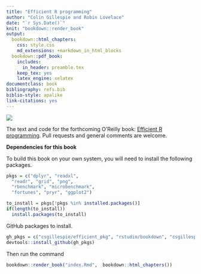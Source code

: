 ```yaml
--- 
title: "Efficient R programming"
author: "Colin Gillespie and Robin Lovelace"
date: "`r Sys.Date()`"
knit: "bookdown::render_book"
output:
  bookdown::html_chapters:
    css: style.css
    md_extensions: +markdown_in_html_blocks
  bookdown::pdf_book:
    includes:
      in_header: preamble.tex
    keep_tex: yes
    latex_engine: xelatex
documentclass: book
bibliography: refs.bib
biblio-style: apalike
link-citations: yes
---
```

<link rel="stylesheet" type="text/css" href="style.css">
<script type="text/javascript" async
  src="https://cdn.mathjax.org/mathjax/latest/MathJax.js?config=TeX-MML-AM_CHTML">
</script>


![](figures/front_scale.png)

The text and code for the forthcoming O'Reilly book: [Efficient R programming](https://csgillespie.github.io/efficientR/). Pull requests and general comments are welcome.

__Dependencies for this book__

To build this book on your own system, you will need to install the following packages.

```r
pkgs = c("dplyr", "readxl",
  "readr", "grid", "png",
  "rbenchmark", "microbenchmark",
  "fortunes", "pryr", "ggplot2")

to_install = pkgs[!pkgs %in% installed.packages()]
if(length(to_install))
  install.packages(to_install)
```

GitHub packages to install.

```r
gh_pkgs = c("csgillespie/efficient_pkg", "rstudio/bookdown", "csgillespie/benchmarkme")
devtools::install_github(gh_pkgs)
```

Then run the command

```r
bookdown::render_book("index.Rmd",  bookdown::html_chapters())
```






 
